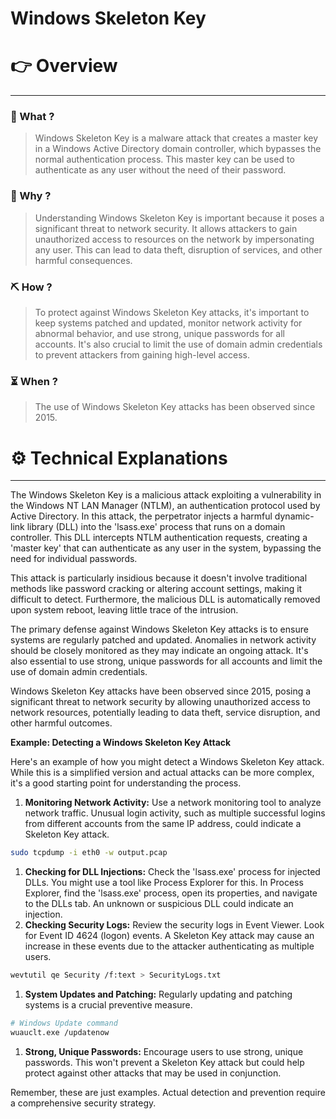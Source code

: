 # Windows Skeleton Key


# 👉 Overview

---

### 👀 What ?

> Windows Skeleton Key is a malware attack that creates a master key in a Windows Active Directory domain controller, which bypasses the normal authentication process. This master key can be used to authenticate as any user without the need of their password.
> 

### 🧐 Why ?

> Understanding Windows Skeleton Key is important because it poses a significant threat to network security. It allows attackers to gain unauthorized access to resources on the network by impersonating any user. This can lead to data theft, disruption of services, and other harmful consequences.
> 

### ⛏️ How ?

> To protect against Windows Skeleton Key attacks, it's important to keep systems patched and updated, monitor network activity for abnormal behavior, and use strong, unique passwords for all accounts. It's also crucial to limit the use of domain admin credentials to prevent attackers from gaining high-level access.
> 

### ⏳ When ?

> The use of Windows Skeleton Key attacks has been observed since 2015.
> 

# ⚙️ Technical Explanations

---

The Windows Skeleton Key is a malicious attack exploiting a vulnerability in the Windows NT LAN Manager (NTLM), an authentication protocol used by Active Directory. In this attack, the perpetrator injects a harmful dynamic-link library (DLL) into the 'lsass.exe' process that runs on a domain controller. This DLL intercepts NTLM authentication requests, creating a 'master key' that can authenticate as any user in the system, bypassing the need for individual passwords.

This attack is particularly insidious because it doesn't involve traditional methods like password cracking or altering account settings, making it difficult to detect. Furthermore, the malicious DLL is automatically removed upon system reboot, leaving little trace of the intrusion.

The primary defense against Windows Skeleton Key attacks is to ensure systems are regularly patched and updated. Anomalies in network activity should be closely monitored as they may indicate an ongoing attack. It's also essential to use strong, unique passwords for all accounts and limit the use of domain admin credentials.

Windows Skeleton Key attacks have been observed since 2015, posing a significant threat to network security by allowing unauthorized access to network resources, potentially leading to data theft, service disruption, and other harmful outcomes.

**Example: Detecting a Windows Skeleton Key Attack**

Here's an example of how you might detect a Windows Skeleton Key attack. While this is a simplified version and actual attacks can be more complex, it's a good starting point for understanding the process.

1. **Monitoring Network Activity:** Use a network monitoring tool to analyze network traffic. Unusual login activity, such as multiple successful logins from different accounts from the same IP address, could indicate a Skeleton Key attack.

```bash
sudo tcpdump -i eth0 -w output.pcap

```

1. **Checking for DLL Injections:** Check the 'lsass.exe' process for injected DLLs. You might use a tool like Process Explorer for this. In Process Explorer, find the 'lsass.exe' process, open its properties, and navigate to the DLLs tab. An unknown or suspicious DLL could indicate an injection.
2. **Checking Security Logs:** Review the security logs in Event Viewer. Look for Event ID 4624 (logon) events. A Skeleton Key attack may cause an increase in these events due to the attacker authenticating as multiple users.

```bash
wevtutil qe Security /f:text > SecurityLogs.txt

```

1. **System Updates and Patching:** Regularly updating and patching systems is a crucial preventive measure.

```bash
# Windows Update command
wuauclt.exe /updatenow

```

1. **Strong, Unique Passwords:** Encourage users to use strong, unique passwords. This won't prevent a Skeleton Key attack but could help protect against other attacks that may be used in conjunction.

Remember, these are just examples. Actual detection and prevention require a comprehensive security strategy.

